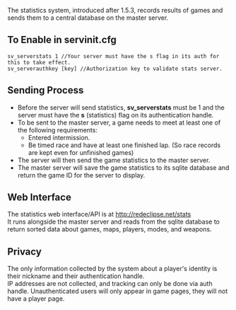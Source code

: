 The statistics system, introduced after 1.5.3, records results of games and sends them to a central database on the master server.

==To Enable in servinit.cfg==
<source lang=text>
sv_serverstats 1 //Your server must have the s flag in its auth for this to take effect.
sv_serverauthkey [key] //Authorization key to validate stats server.
</source>

==Sending Process==
*Before the server will send statistics, '''sv_serverstats''' must be 1 and the server must have the '''s''' (statistics) flag on its authentication handle.
*To be sent to the master server, a game needs to meet at least one of the following requirements:
**Entered intermission.
**Be timed race and have at least one finished lap. (So race records are kept even for unfinished games)
*The server will then send the game statistics to the master server.
*The master server will save the game statistics to its sqlite database and return the game ID for the server to display.

==Web Interface==
The statistics web interface/API is at http://redeclipse.net/stats<br>
It runs alongside the master server and reads from the sqlite database to return sorted data about games, maps, players, modes, and weapons.<br>

==Privacy==
The only information collected by the system about a player's identity is their nickname and their authentication handle.<br>
IP addresses are not collected, and tracking can only be done via auth handle. Unauthenticated users will only appear in game pages, they will not have a player page.